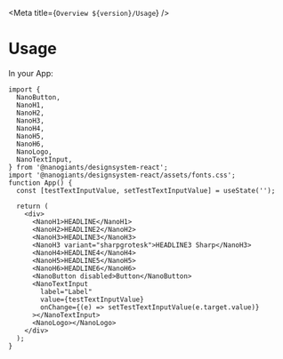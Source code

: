 
<Meta title={`Overview ${version}/Usage`} />

# Usage

In your App:

```tsx
import {
  NanoButton,
  NanoH1,
  NanoH2,
  NanoH3,
  NanoH4,
  NanoH5,
  NanoH6,
  NanoLogo,
  NanoTextInput,
} from '@nanogiants/designsystem-react';
import '@nanogiants/designsystem-react/assets/fonts.css';
function App() {
  const [testTextInputValue, setTestTextInputValue] = useState('');

  return (
    <div>
      <NanoH1>HEADLINE</NanoH1>
      <NanoH2>HEADLINE2</NanoH2>
      <NanoH3>HEADLINE3</NanoH3>
      <NanoH3 variant="sharpgrotesk">HEADLINE3 Sharp</NanoH3>
      <NanoH4>HEADLINE4</NanoH4>
      <NanoH5>HEADLINE5</NanoH5>
      <NanoH6>HEADLINE6</NanoH6>
      <NanoButton disabled>Button</NanoButton>
      <NanoTextInput
        label="Label"
        value={testTextInputValue}
        onChange={(e) => setTestTextInputValue(e.target.value)}
      ></NanoTextInput>
      <NanoLogo></NanoLogo>
    </div>
  );
}
```

<App />
